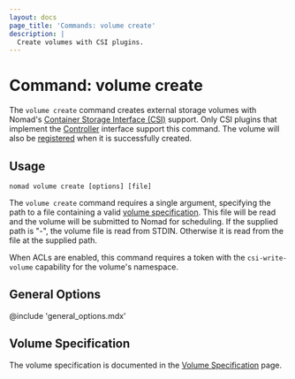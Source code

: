 ```yaml
---
layout: docs
page_title: 'Commands: volume create'
description: |
  Create volumes with CSI plugins.
---
```


# Command: volume create

The `volume create` command creates external storage volumes with Nomad's
[Container Storage Interface (CSI)][csi] support. Only CSI plugins that
implement the [Controller][csi_plugins_internals] interface support this
command. The volume will also be [registered] when it is successfully created.

## Usage

```plaintext
nomad volume create [options] [file]
```

The `volume create` command requires a single argument, specifying the path to
a file containing a valid [volume specification][volume_specification]. This
file will be read and the volume will be submitted to Nomad for scheduling. If
the supplied path is "-", the volume file is read from STDIN. Otherwise it is
read from the file at the supplied path.

When ACLs are enabled, this command requires a token with the
`csi-write-volume` capability for the volume's namespace.

## General Options

@include 'general_options.mdx'

## Volume Specification

<!--
Redirection rules are applied server-side, so we can't redirect these sections
that used to be located in this page since they use URL fragments. Creating
these hidden anchors will at least point users to the new page, although not to
the exact section.
-->

<span id="volume-specification-parameters" />
<span id="id" />
<span id="namespace-1" />
<span id="name" />
<span id="type" />
<span id="plugin_id" />
<span id="snapshot_id" />
<span id="clone_id" />
<span id="capacity_min" />
<span id="capacity_max" />
<span id="capability" />
<span id="access_mode" />
<span id="attachment_mode" />
<span id="mount_options" />
<span id="fs_type" />
<span id="mount_flags" />
<span id="topology_request" />
<span id="secrets" />
<span id="parameters" />
<span id="topology_request-parameters" />
<span id="segments" />
<span id="unused-fields" />

The volume specification is documented in the [Volume
Specification][volume_specification] page.

[csi]: https://github.com/container-storage-interface/spec
[csi_plugins_internals]: /nomad/docs/concepts/plugins/csi#csi-plugins
[registered]: /nomad/commands/volume/register
[volume_specification]: /nomad/docs/other-specifications/volume
